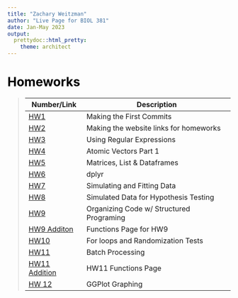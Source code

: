 ```yaml
---
title: "Zachary Weitzman"
author: "Live Page for BIOL 381"
date: Jan-May 2023
output:
  prettydoc::html_pretty:
    theme: architect
---
```

# <span style="color:black">Homeworks</span>

>Number/Link |Description 
>----------- | -----------
> [HW1](HW1.html)|Making the First Commits
> [HW2](HW2.html)|Making the website links for homeworks
> [HW3](HW3.html)|Using Regular Expressions
> [HW4](HW4.html)|Atomic Vectors Part 1
> [HW5](HW5.html)|Matrices, List & Dataframes
> [HW6](HW6.html)|dplyr
> [HW7](HW7 2.html)|Simulating and Fitting Data
> [HW8](HW8.html)|Simulated Data for Hypothesis Testing
> [HW9](HW9.html)|Organizing Code w/ Structured Programing 
> [HW9 Additon](9Functions.html)|Functions Page for HW9
> [HW10](HW10.html)| For loops and Randomization Tests
>[HW11](HW11.html)| Batch Processing
>[HW11 Addition](HW11Functions.html)| HW11 Functions Page
>[HW 12](HW12.html)| GGPlot Graphing

